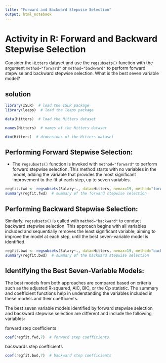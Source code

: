 ```yaml
---
title: "Forward and Backward Stepwise Selection"
output: html_notebook
---
```

# Activity in R: Forward and Backward Stepwise Selection
Consider the `Hitters` dataset and use the `regsubsets()` function with the argument `method="forward"` or `method="backward"` to perform forward stepwise and backward stepwise selection. What is the best seven variable model?

## solution
```r
library(ISLR)  # load the ISLR package
library(leaps)  # load the leaps package

data(Hitters)  # load the Hitters dataset
```

```r
names(Hitters)  # names of the Hitters dataset
```

```r
dim(Hitters)  # dimensions of the Hitters dataset
```

## Performing Forward Stepwise Selection:
- The `regsubsets()` function is invoked with `method="forward"` to perform forward stepwise selection. This method starts with no variables in the model, adding the variable that provides the most significant improvement to the fit at each step, up to seven variables.

```r
regfit.fwd <- regsubsets(Salary~., data=Hitters, nvmax=19, method="forward")  # forward stepwise selection
summary(regfit.fwd)  # summary of the forward stepwise selection
```

## Performing Backward Stepwise Selection:
Similarly, `regsubsets()` is called with `method="backward"` to conduct backward stepwise selection. This approach begins with all variables included and sequentially removes the least significant variable, aiming to improve the model at each step, until the best seven-variable model is identified.

```r
regfit.bwd <- regsubsets(Salary~., data=Hitters, nvmax=19, method="backward")  # backward stepwise selection
summary(regfit.bwd)  # summary of the backward stepwise selection
```

## Identifying the Best Seven-Variable Models:
The best models from both approaches are compared based on criteria such as the adjusted R-squared, AIC, BIC, or the Cp statistic. The summary and coefficient functions help in understanding the variables included in these models and their coefficients.

The best seven variable models identified by forward stepwise selection and backward stepwise selection are different and include the following variables:

forward step coefficients

```r
coef(regfit.fwd,7)  # forward step coefficients
```

backwards step coefficients
```r
coef(regfit.bwd,7)  # backward step coefficients
```

